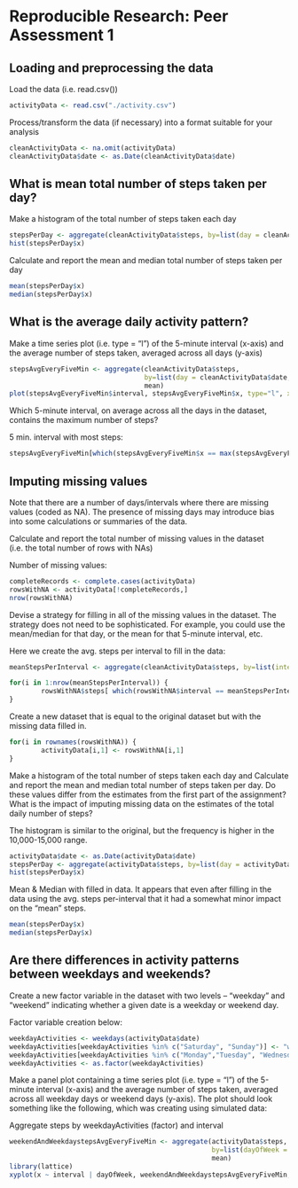 # Reproducible Research: Peer Assessment 1


## Loading and preprocessing the data

Load the data (i.e. read.csv())
```r
activityData <- read.csv("./activity.csv")
```
Process/transform the data (if necessary) into a format suitable for your analysis
```r
cleanActivityData <- na.omit(activityData)
cleanActivityData$date <- as.Date(cleanActivityData$date)
```


## What is mean total number of steps taken per day?
Make a histogram of the total number of steps taken each day
```r
stepsPerDay <- aggregate(cleanActivityData$steps, by=list(day = cleanActivityData$date), sum)
hist(stepsPerDay$x)
```
Calculate and report the mean and median total number of steps taken per day
```r
mean(stepsPerDay$x)
median(stepsPerDay$x)
```

## What is the average daily activity pattern?
Make a time series plot (i.e. type = "l") of the 5-minute interval (x-axis) and the average number of steps taken, averaged across all days (y-axis)
```r
stepsAvgEveryFiveMin <- aggregate(cleanActivityData$steps, 
                                  by=list(day = cleanActivityData$date, interval = cleanActivityData$interval),
                                  mean)
plot(stepsAvgEveryFiveMin$interval, stepsAvgEveryFiveMin$x, type="l", xlab = "5 minute interval", ylab = "avg. steps each day")
```

Which 5-minute interval, on average across all the days in the dataset, contains the maximum number of steps?

5 min. interval with most steps:
```r
stepsAvgEveryFiveMin[which(stepsAvgEveryFiveMin$x == max(stepsAvgEveryFiveMin$x)), 2]
```

## Imputing missing values
Note that there are a number of days/intervals where there are missing values (coded as NA). The presence of missing days may introduce bias into some calculations or summaries of the data.

Calculate and report the total number of missing values in the dataset (i.e. the total number of rows with NAs)

Number of missing values:
```r
completeRecords <- complete.cases(activityData)
rowsWithNA <- activityData[!completeRecords,]
nrow(rowsWithNA)
```

Devise a strategy for filling in all of the missing values in the dataset. The strategy does not need to be sophisticated. For example, you could use the mean/median for that day, or the mean for that 5-minute interval, etc.

Here we create the avg. steps per interval to fill in the data:
```r
meanStepsPerInterval <- aggregate(cleanActivityData$steps, by=list(interval = cleanActivityData$interval), mean)

for(i in 1:nrow(meanStepsPerInterval)) {
        rowsWithNA$steps[ which(rowsWithNA$interval == meanStepsPerInterval[i,1]) ] <- ceiling(meanStepsPerInterval[i,2]) # round up, since you can't take half a step;)       
}
```

Create a new dataset that is equal to the original dataset but with the missing data filled in.
```r
for(i in rownames(rowsWithNA)) {
        activityData[i,1] <- rowsWithNA[i,1]             
}
```

Make a histogram of the total number of steps taken each day and Calculate and report the mean and median total number of steps taken per day. Do these values differ from the estimates from the first part of the assignment? What is the impact of imputing missing data on the estimates of the total daily number of steps?

The histogram is similar to the original, but the frequency is higher in the 10,000-15,000 range.
```r
activityData$date <- as.Date(activityData$date)
stepsPerDay <- aggregate(activityData$steps, by=list(day = activityData$date), sum)
hist(stepsPerDay$x)
```
Mean & Median with filled in data.  It appears that even after filling in the data using the avg. steps per-interval that it had a somewhat minor impact on the "mean" steps.
```r
mean(stepsPerDay$x)
median(stepsPerDay$x)
```

## Are there differences in activity patterns between weekdays and weekends?

Create a new factor variable in the dataset with two levels – “weekday” and “weekend” indicating whether a given date is a weekday or weekend day.

Factor variable creation below:
```r
weekdayActivities <- weekdays(activityData$date)
weekdayActivities[weekdayActivities %in% c("Saturday", "Sunday")] <- "weekend"
weekdayActivities[weekdayActivities %in% c("Monday","Tuesday", "Wednesday", "Thursday", "Friday")] <- "weekday"
weekdayActivities <- as.factor(weekdayActivities)
``` 

Make a panel plot containing a time series plot (i.e. type = "l") of the 5-minute interval (x-axis) and the average number of steps taken, averaged across all weekday days or weekend days (y-axis). The plot should look something like the following, which was creating using simulated data:

Aggregate steps by weekdayActivities (factor) and interval
```r
weekendAndWeekdaystepsAvgEveryFiveMin <- aggregate(activityData$steps, 
                                                   by=list(dayOfWeek = weekdayActivities, interval = activityData$interval),
                                                   mean)
library(lattice)
xyplot(x ~ interval | dayOfWeek, weekendAndWeekdaystepsAvgEveryFiveMin, type="l", ylab = "Avg. number of steps")
```

